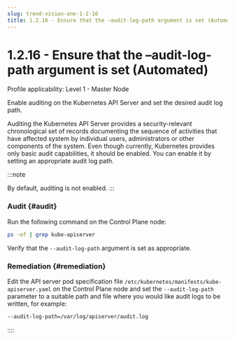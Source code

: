 ```yaml
---
slug: trend-vision-one-1-2-16
title: 1.2.16 - Ensure that the –audit-log-path argument is set (Automated)
---
```

# 1.2.16 - Ensure that the –audit-log-path argument is set (Automated)

Profile applicability: Level 1 - Master Node

Enable auditing on the Kubernetes API Server and set the desired audit log path.

Auditing the Kubernetes API Server provides a security-relevant chronological set of records documenting the sequence of activities that have affected system by individual users, administrators or other components of the system. Even though currently, Kubernetes provides only basic audit capabilities, it should be enabled. You can enable it by setting an appropriate audit log path.

:::note

By default, auditing is not enabled.
:::

### Audit {#audit}

Run the following command on the Control Plane node:

```bash
ps -ef | grep kube-apiserver
```

Verify that the `--audit-log-path` argument is set as appropriate.

### Remediation {#remediation}

Edit the API server pod specification file `/etc/kubernetes/manifests/kube-apiserver.yaml` on the Control Plane node and set the `--audit-log-path` parameter to a suitable path and file where you would like audit logs to be written, for example:

```bash
--audit-log-path=/var/log/apiserver/audit.log
```
::::

